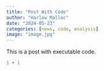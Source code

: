 ```yaml
---
title: "Post With Code"
author: "Harlow Malloc"
date: "2024-05-23"
categories: [news, code, analysis]
image: "image.jpg"
---
```


This is a post with executable code.

```r
1 + 1
```
